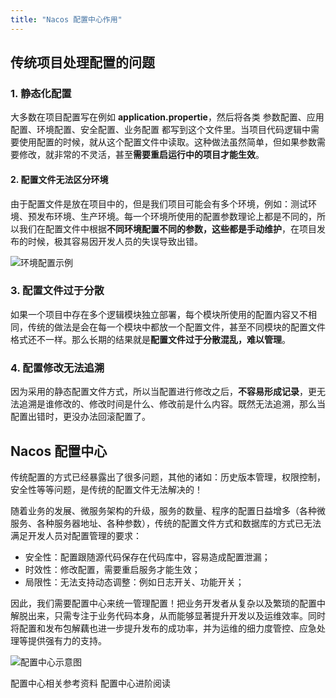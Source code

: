 ```yaml
---
title: "Nacos 配置中心作用"
---
```


## 传统项目处理配置的问题

### 1. 静态化配置

大多数在项目配置写在例如 **application.propertie**，然后将各类 参数配置、应用配置、环境配置、安全配置、业务配置 都写到这个文件里。当项目代码逻辑中需要使用配置的时候，就从这个配置文件中读取。这种做法虽然简单，但如果参数需要修改，就非常的不灵活，甚至**需要重启运行中的项目才能生效**。

#### 2. 配置文件无法区分环境

由于配置文件是放在项目中的，但是我们项目可能会有多个环境，例如：测试环境、预发布环境、生产环境。每一个环境所使用的配置参数理论上都是不同的，所以我们在配置文件中根据**不同环境配置不同的参数，这些都是手动维护**，在项目发布的时候，极其容易因开发人员的失误导致出错。

![环境配置示例](/images/1600612946527-35ead177-2178-439c-8b32-ca7f8574299a.png)

### 3. 配置文件过于分散

如果一个项目中存在多个逻辑模块独立部署，每个模块所使用的配置内容又不相同，传统的做法是会在每一个模块中都放一个配置文件，甚至不同模块的配置文件格式还不一样。那么长期的结果就是**配置文件过于分散混乱，难以管理**。

### 4. 配置修改无法追溯

因为采用的静态配置文件方式，所以当配置进行修改之后，**不容易形成记录**，更无法追溯是谁修改的、修改时间是什么、修改前是什么内容。既然无法追溯，那么当配置出错时，更没办法回滚配置了。

## Nacos 配置中心

<Note>
传统配置的方式已经暴露出了很多问题，其他的诸如：历史版本管理，权限控制，安全性等等问题，是传统的配置文件无法解决的！
</Note>

随着业务的发展、微服务架构的升级，服务的数量、程序的配置日益增多（各种微服务、各种服务器地址、各种参数），传统的配置文件方式和数据库的方式已无法满足开发人员对配置管理的要求：

- 安全性：配置跟随源代码保存在代码库中，容易造成配置泄漏；
- 时效性：修改配置，需要重启服务才能生效；
- 局限性：无法支持动态调整：例如日志开关、功能开关；

因此，我们需要配置中心来统一管理配置！把业务开发者从复杂以及繁琐的配置中解脱出来，只需专注于业务代码本身，从而能够显著提升开发以及运维效率。同时将配置和发布包解藕也进一步提升发布的成功率，并为运维的细力度管控、应急处理等提供强有力的支持。

![配置中心示意图](/images/1600613145744-4584849f-9695-4b56-98a9-2acf87397c94.png)

<Card title="参考资料" icon="link" href="https://zhuanlan.zhihu.com/p/66097586">
  配置中心相关参考资料
</Card>

<Card title="更多阅读" icon="link" href="https://zhuanlan.zhihu.com/p/58113078">
  配置中心进阶阅读
</Card>



